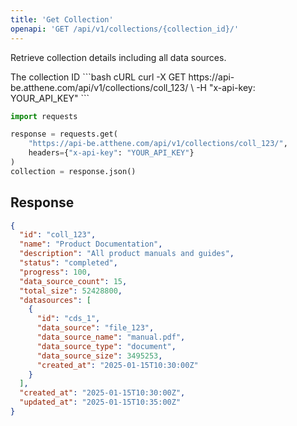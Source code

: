 ```yaml
---
title: 'Get Collection'
openapi: 'GET /api/v1/collections/{collection_id}/'
---
```


Retrieve collection details including all data sources.

<ParamField path="collection_id" type="string" required>
  The collection ID
</ParamField>

<CodeGroup>
```bash cURL
curl -X GET https://api-be.atthene.com/api/v1/collections/coll_123/ \
  -H "x-api-key: YOUR_API_KEY"
```

```python Python
import requests

response = requests.get(
    "https://api-be.atthene.com/api/v1/collections/coll_123/",
    headers={"x-api-key": "YOUR_API_KEY"}
)
collection = response.json()
```
</CodeGroup>

## Response

```json
{
  "id": "coll_123",
  "name": "Product Documentation",
  "description": "All product manuals and guides",
  "status": "completed",
  "progress": 100,
  "data_source_count": 15,
  "total_size": 52428800,
  "datasources": [
    {
      "id": "cds_1",
      "data_source": "file_123",
      "data_source_name": "manual.pdf",
      "data_source_type": "document",
      "data_source_size": 3495253,
      "created_at": "2025-01-15T10:30:00Z"
    }
  ],
  "created_at": "2025-01-15T10:30:00Z",
  "updated_at": "2025-01-15T10:35:00Z"
}
```
